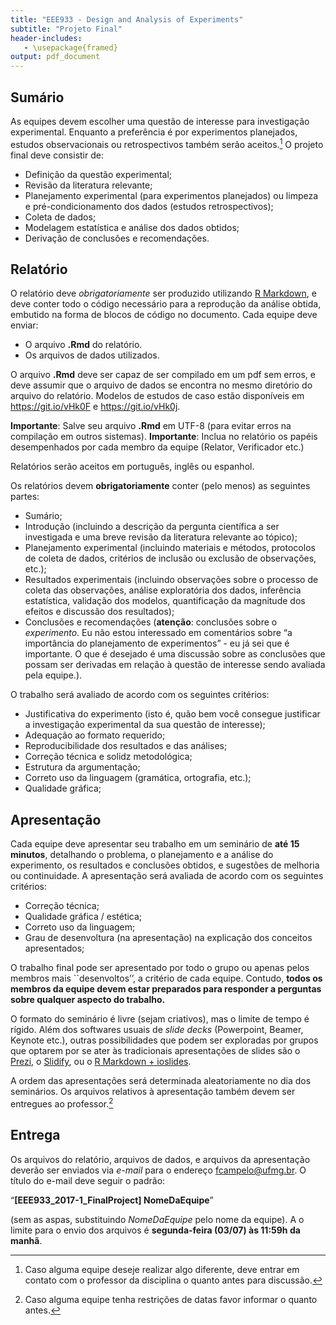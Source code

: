 ---
title: "EEE933 - Design and Analysis of Experiments"
subtitle: "Projeto Final"
header-includes:
   - \usepackage{framed}
output: pdf_document
---

## Sumário
As equipes devem escolher uma questão de interesse para investigação experimental. Enquanto a preferência é por experimentos planejados, estudos observacionais ou retrospectivos também serão aceitos.^[Caso alguma equipe deseje realizar algo diferente, deve entrar em contato com o professor da disciplina o quanto antes para discussão.] O projeto final deve consistir de:

- Definição da questão experimental;
- Revisão da literatura relevante;
- Planejamento experimental (para experimentos planejados) ou limpeza e pré-condicionamento dos dados (estudos retrospectivos);
- Coleta de dados;
- Modelagem estatística e análise dos dados obtidos;
- Derivação de conclusões e recomendações.

## Relatório
O relatório deve *obrigatoriamente* ser produzido utilizando [R Markdown](http://rmarkdown.rstudio.com), e deve conter todo o código necessário para a reprodução da análise obtida, embutido na forma de blocos de código no documento. Cada equipe deve enviar:

- O arquivo **.Rmd** do relatório.
- Os arquivos de dados utilizados.

O arquivo **.Rmd** deve ser capaz de ser compilado em um pdf sem erros, e deve assumir que o arquivo de dados se encontra no mesmo diretório do arquivo do relatório. Modelos de estudos de caso estão disponíveis em [https://git.io/vHk0F](https://git.io/vHk0F) e [https://git.io/vHk0j](https://git.io/vHk0j). 

**Importante**: Salve seu arquivo **.Rmd** em UTF-8 (para evitar erros na compilação em outros sistemas).
**Importante**: Inclua no relatório os papéis desempenhados por cada membro da equipe (Relator, Verificador etc.)

Relatórios serão aceitos em português, inglês ou espanhol.

Os relatórios devem **obrigatoriamente** conter (pelo menos) as seguintes partes:

- Sumário;
- Introdução (incluindo a descrição da pergunta científica a ser investigada e uma breve revisão da literatura relevante ao tópico);
- Planejamento experimental (incluindo materiais e métodos, protocolos de coleta de dados, critérios de inclusão ou exclusão de observações, etc.);
- Resultados experimentais (incluindo observações sobre o processo de coleta das observações, análise exploratória dos dados, inferência estatística, validação dos modelos, quantificação da magnitude dos efeitos e discussão dos resultados);
- Conclusões e recomendações (**atenção**: conclusões sobre o _experimento_. Eu não estou interessado em comentários sobre "a importância do planejamento de experimentos" - eu já sei que é importante. O que é desejado é uma discussão sobre as conclusões que possam ser derivadas em relação à questão de interesse sendo avaliada pela equipe.).

O trabalho será avaliado de acordo com os seguintes critérios:

- Justificativa do experimento (isto é, quão bem você consegue justificar a investigação experimental da sua questão de interesse);
- Adequação ao formato requerido;
- Reproducibilidade dos resultados e das análises;
- Correção técnica e solidz metodológica;
- Estrutura da argumentação;
- Correto uso da linguagem (gramática, ortografia, etc.);
- Qualidade gráfica;

## Apresentação
Cada equipe deve apresentar seu trabalho em um seminário de **até 15 minutos**, detalhando o problema, o planejamento e a análise do experimento, os resultados e conclusões obtidos, e sugestões de melhoria ou continuidade. A apresentação será avaliada de acordo com os seguintes critérios:

- Correção técnica;
- Qualidade gráfica / estética;
- Correto uso da linguagem;
- Grau de desenvoltura (na apresentação) na explicação dos conceitos apresentados;

O trabalho final pode ser apresentado por todo o grupo ou apenas pelos membros mais ``desenvoltos'', a critério de cada equipe. Contudo, **todos os membros da equipe devem estar preparados para responder a perguntas sobre qualquer aspecto do trabalho.**

O formato do seminário é livre (sejam criativos), mas o limite de tempo é rígido. Além dos softwares usuais de _slide decks_  (Powerpoint, Beamer, Keynote etc.), outras possibilidades que podem ser exploradas por grupos que optarem por se ater às tradicionais apresentações de slides são o [Prezi](https://prezi.com/explore/staff-picks/), o [Slidify](http://ramnathv.github.io/slidifyExamples/), ou o [R Markdown + ioslides](http://rmarkdown.rstudio.com/ioslides_presentation_format.html).

A ordem das apresentações será determinada aleatoriamente no dia dos seminários. Os arquivos relativos à apresentação também devem ser entregues ao professor.^[Caso alguma equipe tenha restrições de datas favor informar o quanto antes.]

## Entrega
Os arquivos do relatório, arquivos de dados, e arquivos da apresentação deverão ser enviados via _e-mail_ para o endereço [fcampelo@ufmg.br](fcampelo@ufmg.br). O título do e-mail deve seguir o padrão:

"**[EEE933_2017-1_FinalProject] NomeDaEquipe**"  

(sem as aspas, substituindo _NomeDaEquipe_ pelo nome da equipe). A o limite para o envio dos arquivos é **segunda-feira (03/07) às 11:59h da manhã**.